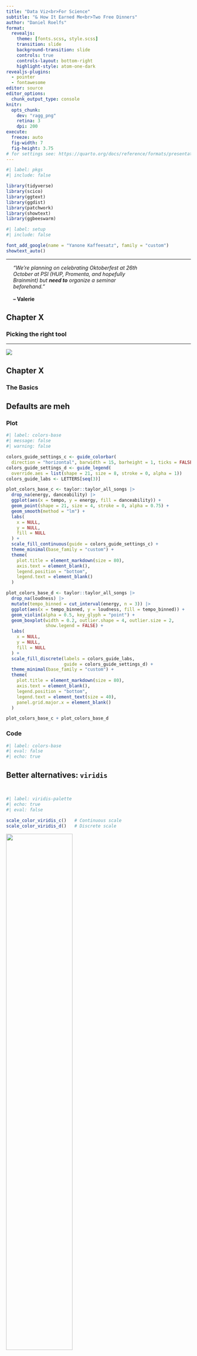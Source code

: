 ```yaml
---
title: "Data Viz<br>For Science"
subtitle: "& How It Earned Me<br>Two Free Dinners"
author: "Daniel Roelfs"
format:
  revealjs:
    theme: [fonts.scss, style.scss]
    transition: slide
    background-transition: slide
    controls: true
    controls-layout: bottom-right
    highlight-style: atom-one-dark
revealjs-plugins:
  - pointer
  - fontawesome
editor: source
editor_options:
  chunk_output_type: console
knitr:
  opts_chunk:
    dev: "ragg_png"
    retina: 3
    dpi: 200
execute:
  freeze: auto
  fig-width: 7
  fig-height: 3.75
# for settings see: https://quarto.org/docs/reference/formats/presentations/revealjs.html
---
```


```r
#| label: pkgs
#| include: false

library(tidyverse)
library(scico)
library(ggtext)
library(ggdist)
library(patchwork)
library(showtext)
library(ggbeeswarm)
```

```r
#| label: setup
#| include: false

font_add_google(name = "Yanone Kaffeesatz", family = "custom")
showtext_auto()
```

------------------------------------------------------------------------

::: {.center-y style="width: 70%; margin-left: 2vw"}
*"We're planning on celebrating Oktoberfest at 26th October at PSI (HUP, Promenta, and hopefully Brainmint) but **need to** organize a seminar beforehand."* <br><br> **-- Valerie**
:::

::: {.chapter .center}
## Chapter X

### Picking the right tool
:::

------------------------------------------------------------------------

::: center-xy
![](./files/spongebob-package-meme.png){fig-alt="Spongebob strong-stronger-strongest meme with data viz packages"}
:::

::: {.chapter .center}
## Chapter X

### The Basics
:::

## Defaults are meh

::: panel-tabset
### Plot

```r
#| label: colors-base
#| message: false
#| warning: false

colors_guide_settings_c <- guide_colorbar(
  direction = "horizontal", barwidth = 15, barheight = 1, ticks = FALSE)
colors_guide_settings_d <- guide_legend(
  override.aes = list(shape = 21, size = 8, stroke = 0, alpha = 1))
colors_guide_labs <- LETTERS[seq(3)]

plot_colors_base_c <- taylor::taylor_all_songs |> 
  drop_na(energy, danceability) |> 
  ggplot(aes(x = tempo, y = energy, fill = danceability)) +
  geom_point(shape = 21, size = 4, stroke = 0, alpha = 0.75) +
  geom_smooth(method = "lm") +
  labs(
    x = NULL,
    y = NULL,
    fill = NULL
  ) +
  scale_fill_continuous(guide = colors_guide_settings_c) +
  theme_minimal(base_family = "custom") + 
  theme(
    plot.title = element_markdown(size = 80),
    axis.text = element_blank(),
    legend.position = "bottom",
    legend.text = element_blank()
  )

plot_colors_base_d <- taylor::taylor_all_songs |> 
  drop_na(loudness) |> 
  mutate(tempo_binned = cut_interval(energy, n = 3)) |> 
  ggplot(aes(x = tempo_binned, y = loudness, fill = tempo_binned)) +
  geom_violin(alpha = 0.5, key_glyph = "point") + 
  geom_boxplot(width = 0.2, outlier.shape = 4, outlier.size = 2, 
               show.legend = FALSE) +
  labs(
    x = NULL,
    y = NULL,
    fill = NULL
  ) +
  scale_fill_discrete(labels = colors_guide_labs, 
                      guide = colors_guide_settings_d) +
  theme_minimal(base_family = "custom") + 
  theme(
    plot.title = element_markdown(size = 80),
    axis.text = element_blank(),
    legend.position = "bottom",
    legend.text = element_text(size = 40),
    panel.grid.major.x = element_blank()
  )

plot_colors_base_c + plot_colors_base_d
```

### Code

```r
#| label: colors-base
#| eval: false
#| echo: true
```
:::

## Better alternatives: `viridis`

::: {style="padding-bottom: 1em;"}
:::

```r
#| label: viridis-palette
#| echo: true
#| eval: false

scale_color_viridis_c()   # Continuous scale
scale_color_viridis_d()   # Discrete scale
```

::: center-x
![](https://jmsallan.netlify.app/blog/the-viridis-palettes/index_files/figure-html/unnamed-chunk-1-1.png){width="60%" fig-alt="viridis color palettes"}
:::

## Better alternatives: `{scico}`

::: {style="padding-bottom: 1em;"}
:::

```r
#| label: scico-palette
#| echo: true
#| eval: false

scico::scale_color_scico()    # Continuous scale
scico::scale_color_scico_d()  # Discrete scale
```

::: center-x
![](https://github.com/thomasp85/scico/blob/main/man/figures/README-unnamed-chunk-3-1.png?raw=true){width="120%" fig-alt="scico color palettes"}
:::

## Discrete scales {preview-link="true"}

::: {.midlist style="font-size: 3vmin;"}
[**R Color Palettes**](https://emilhvitfeldt.github.io/r-color-palettes/discrete.html) by Emil Hvitveldt - Website collecting _a ton_ of discrete color palettes

[**coolors.co**](https://coolors.co/generate) - Randomly generate a set of colors

[**`{colorblindr}`**](https://github.com/clauswilke/colorblindr) - Test your plots for CVD accessiblity directly in R

[**`{nord}`**](https://github.com/jkaupp/nord) - Muted color palettes based on UI systems and a group of Canadian artists

[**`{wesanderson}`**](https://github.com/karthik/wesanderson) - Color palettes based on Wes Anderson film aesthetics

[**`{dutchmasters}`**](https://github.com/EdwinTh/dutchmasters) - Color palettes based on famous paintings by Dutch artists

[**`{beyonce}`**](https://github.com/dill/beyonce) - Palettes based on her most iconic album covers and photos, see [here](https://beyoncepalettes.tumblr.com) for all palettes
:::

## The {taylor} package

::: {.center-xy}
```{=html}
<iframe width="1000" height="550" src="https://taylor.wjakethompson.com" title="Taylor Swift R package"></iframe>
```
:::

## Some examples

::: panel-tabset
### Plot

```r
#| label: colors-examples1
#| message: false
#| warning: false


(plot_colors_base_c +
   geom_smooth(method = "lm", color = "black", fill = "black", alpha = 0.2) +
   labs(title = "{viridis}'s \"plasma\" palette") +
   scale_fill_viridis_c(option = "plasma", guide = colors_guide_settings_c)) + 
(plot_colors_base_d + 
   labs(title = "{nord}'s \"aurora\" palette") +
   nord::scale_fill_nord(palette = "aurora", 
                         labels = colors_guide_labs,
                         guide = colors_guide_settings_d))
```

### Code

```r
#| label: colors-examples1
#| eval: false
#| echo: true
```
:::

## Some more examples

::: panel-tabset
### Plot

```r
#| label: colors-examples2
#| message: false
#| warning: false


(plot_colors_base_c +
   labs(title = "{scico}'s \"navia\" palette") +
   geom_smooth(method = "lm", color = "black", fill = "black", alpha = 0.2) +
   scale_fill_scico(palette = "navia", guide = colors_guide_settings_c)) + 
(plot_colors_base_d + 
   labs(title = "{wesanderson}'s \"AsteroidCity1\" palette") +
   scale_fill_manual(labels = colors_guide_labs,
                     values = wesanderson::wes_palette("AsteroidCity1"), 
                     guide = colors_guide_settings_d))
```
### Code

```r
#| label: colors-examples2
#| eval: false
#| echo: true
```
:::

------------------------------------------------------------------------

::: center-xy
![](./files/bob_ross_meme.png){fig-alt="Bob Ross meme for plots"}
:::

::: {.chapter .center}
## Chapter X
### 5 tricks to spice up your plots
:::

## Custom legend keys

::: {.text-slide}
Different legend keys more clearly show the color and look neater
:::

::: panel-tabset
### Plot

```r
#| label: legend-keys
#| message: false
#| warning: false
#| fig-height: 2

(taylor::taylor_all_songs |> 
   drop_na(album_release, mode_name) |> 
   arrange(album_release) |> 
   mutate(cumsum = cumsum(row_number())) |> 
   ggplot(aes(x = album_release, y = cumsum, color = mode_name)) +
   geom_step(size = 1.5, direction = "vh") + 
   labs(
     x = NULL,
     y = NULL,
     color = NULL
   ) +
   scale_color_manual(labels = c("A", "B"),
                      values = wesanderson::wes_palette("Moonrise2")) + 
   theme_minimal(base_family = "custom") + 
   theme(
     plot.title = element_markdown(size = 80),
     axis.text = element_blank(),
     legend.position = c(0.3, 0.8),
     legend.text = element_text(size = 40),
     panel.grid.major.x = element_blank()
   )) +
  (taylor::taylor_all_songs |> 
     drop_na(album_release, mode_name) |> 
     arrange(album_release) |> 
     mutate(cumsum = cumsum(row_number())) |> 
     ggplot(aes(x = album_release, y = cumsum, color = mode_name)) +
     geom_step(linewidth = 1.5, direction = "vh", key_glyph = "point") +
     labs(
       x = NULL,
       y = NULL,
       color = NULL
     ) +
     scale_color_manual(labels = c("A", "B"),
                       values = wesanderson::wes_palette("Moonrise2"), 
                       guide = guide_legend(
                         override.aes = list(size = 6, 
                                             stroke = 0, alpha = 1))) +
     theme_minimal(base_family = "custom") + 
     theme(
       plot.title = element_markdown(size = 80),
       axis.text = element_blank(),
       legend.position = c(0.3, 0.8),
       legend.text = element_text(size = 40),
       panel.grid.major.x = element_blank()
     ))

```

### Code

```r
#| label: legend-keys
#| eval: false
#| echo: true
#| code-line-numbers: "27,33-37"
```
:::

## An example

::: panel-tabset
### Plot

```r
#| label: marathon-times

read_csv2("./files/oslo_marathon_results_2023.csv") |> 
  janitor::clean_names() |> 
  mutate(sex = str_sub(category, 1, 1),
         sex = if_else(sex == "M", "Men", "Women", "Other/Unknown"),
         sex = fct_infreq(sex)) |> 
  ggplot(aes(x = time, fill = sex)) + 
  geom_histogram(alpha = 0.9, binwidth = 60, key_glyph = "point") + 
  geom_richtext(data = tibble(), aes(x = 4.2 * 60^2, y = 40,
                                     label = "Finish times at the 2023 Oslo Marathon"),
                family = "custom", size = 32, fontface = "bold", hjust = 0, 
                inherit.aes = FALSE,
                label.padding = unit(0.75, "lines"), label.color = NA) + 
  labs(
    x = NULL,
    y = NULL,
    fill = NULL
  ) + 
  scale_x_time(breaks = scales::date_breaks("30 mins")) +
  scale_y_continuous(breaks = NULL, expand = expansion(add = c(0, 2))) +
  scale_fill_manual(values = c("#4A9EA8", "#E16843", "#5F666D"),
                    guide = guide_legend(override.aes = list(shape = 21, size = 4))) + 
  theme_minimal(base_family = "custom") + 
  theme(
    legend.title = element_markdown(size = 0),
    legend.position = c(0.85, 0.25),
    legend.text = element_text(size = 30),
    axis.text = element_text(size = 40)
  )
```

### Code

```r
#| label: marathon-times
#| eval: false
#| echo: true
#| code-line-numbers: "8-12"
```
:::

## Dare to label creatively

::: panel-tabset
### Plot

```r
#| label: ggdist-exmpl-pre

ggdist_pi_base <- taylor::taylor_all_songs |> 
  mutate(album_name = fct_relevel(album_name, taylor::album_levels)) |> 
  drop_na(album_name) |>
  filter(str_detect(album_name, "Taylor's Version", negate = TRUE),
         !ep) |> 
  select(album_name, loudness) |> 
  group_by(album_name) |> 
  median_qi(.width = c(0.5, 0.8, 0.95)) |>
  drop_na() |> 
  ggplot(aes(x = loudness, y = album_name, 
             xmin = .lower, xmax = .upper)) + 
  labs(
    title = "Loudness across the Taylor Swift discography",
    subtitle = "Median, 50<sup>th</sup>, 80<sup>th</sup> and 95<sup>th</sup> percentile",
    x = NULL,
    y = NULL
  ) +
  theme_minimal(base_family = "custom") + 
  theme(
    plot.title.position = "plot",
    plot.title = element_markdown(size = 80),
    plot.subtitle = element_markdown(size = 40),
    axis.text = element_markdown(size = 40),
    panel.grid.major.y = element_blank()
  )

ggdist_pi_base + 
    geom_pointinterval() +
    labs(
      x = "Loudness (in dB)"
    ) +
    scale_x_continuous(trans = "reverse") +
    theme(
      axis.title = element_markdown(size = 40),
    )
```

### Code

```r
#| label: ggdist-exmpl-pre
#| eval: false
#| echo: true
#| code-line-numbers: "28-35"
```
:::

## Dare to label creatively

::: panel-tabset
### Plot

```r
#| label: ggdist-exmpl-post

ggdist_pi_base + 
  geom_text(data = . %>% group_by(album_name) %>% summarise(label_pos = max(.upper)),
            aes(x = label_pos, y = album_name,
                label = album_name, color = album_name),
            family = "custom", size = 25,
            nudge_y = 0.33, hjust = 0,
            inherit.aes = FALSE, show.legend = FALSE) +
  geom_pointinterval() +
  geom_curve(data = tibble(), aes(x = -12, y = 5, xend = -9.5, yend = 5.9), 
             arrow = arrow(length = unit(0.5, "lines")), 
             curvature = -0.4, inherit.aes = FALSE) +
  geom_richtext(data = tibble(), aes(x = -12, y = 4.9, label = "Marks indicate the median, 50<sup>th</sup>,<br>80<sup>th</sup> and 95<sup>th</sup> percentile"),
                family = "custom", size = 14, lineheight = 0, inherit.aes = FALSE) +
  labs(
    subtitle = NULL
  ) +
  scale_x_continuous(trans = "reverse",
                     labels = scales::label_number(suffix = " dB"),
                     expand = expansion(add = c(0, 1))) +
  taylor::scale_color_albums() +
  theme(
    axis.text.y = element_blank(),
  )
```

### Code

```r
#| label: ggdist-exmpl-post
#| eval: false
#| echo: true
#| code-line-numbers: "2-13"
```
:::

## Another example

::: panel-tabset
### Plot

```r
#| label: taylor-scatter

taylor::taylor_albums |> 
  drop_na() |> 
  ggplot(aes(x = user_score * 10, y = metacritic_score, fill = album_name)) + 
  geom_point(size = 6, shape = 21, show.legend = FALSE) + 
  ggrepel::geom_label_repel(aes(label = album_name), size = 12,
                            min.segment.length = 0,
                            max.overlaps = 15, seed = 42,
                            fill = "white", family = "custom") +
  geom_richtext(data = tibble(), aes(x = 60.5, y = 85,
                                     label = "Users are more<br>positive about Taytay<br>albums than critics"),
                family = "custom", size = 36, fontface = "bold", hjust = 0, lineheight = 0,
                inherit.aes = FALSE,
                label.padding = unit(0.75, "lines"), label.color = NA) +
  labs(
    x = "User ratings",
    y = "Metacritic ratings"
  ) + 
  scale_x_continuous(limits = c(60, 100)) +
  scale_y_continuous(limits = c(60, 100)) +
  taylor::scale_fill_albums() +
  theme_minimal(base_family = "custom") + 
  theme(
    axis.title = element_markdown(size = 60),
    axis.text = element_markdown(size = 50)
  )

```

### Code

```r
#| label: taylor-scatter
#| eval: false
#| echo: true
#| code-line-numbers: "5-13"
```
:::

## One more example

::: panel-tabset
### Plot

```r
#| label: ggdist-valence

album_colors <- tibble(album_name = taylor::album_levels,
                       col = taylor::album_compare)

taylor::taylor_all_songs |> 
  filter(str_detect(album_name, "Holiday Collection", negate = TRUE),
         str_detect(album_name, "Taylor's Version", negate = TRUE)) |> 
  drop_na(valence, album_name) |> 
  inner_join(album_colors, by = "album_name") |> 
  mutate(album_label = str_glue("<span style='color: \"{col}\"'>{album_name} ({year(album_release)})</span>")) |> 
  group_by(album_label) |> 
  mutate(median_valence = median(valence)) |> 
  ggplot(aes(x = valence, y = reorder(album_label, median_valence), fill = album_name)) +
  stat_gradientinterval(position = "dodge", fill_type = "gradient") +
  geom_beeswarm(shape = 21, size = 2) +
  labs(
    title = "\"Valence\" per Taylor Swift album",
    subtitle = "**va·lence** [noun]: A measure describing the musical positiveness conveyed by a track.<br>Tracks with high valence sound more positive, while tracks with low valence sound more negative",
    x = "Valence",
    y = NULL
  ) + 
  scale_x_continuous(limits = c(0, 1), expand = expansion(add = c(0, 0.01))) +
  taylor::scale_fill_albums(guide = "none") +
  theme_minimal(base_family = "custom") +
  theme(
    plot.title.position = "plot",
    plot.title = element_markdown(size = 90),
    plot.subtitle = element_markdown(size = 40, lineheight = 0),
    axis.text.x = element_markdown(size = 40),
    axis.text.y = element_markdown(size = 40),
    axis.title = element_markdown(size = 60),
    panel.grid.major.y = element_blank()
  )
```

### Code

```r
#| label: ggdist-valence
#| eval: false
#| echo: true
#| code-line-numbers: "9,16-17,26-30"
```
:::

## Label axes ticks directly

::: panel-tabset
### Plot

```r
#| label: label-ticks-directly

scatter_fancy_base <- taylor::taylor_all_songs |> 
  drop_na(tempo, loudness) |> 
  ggplot(aes(x = tempo, y = loudness)) +
  geom_point(alpha = 0.8) + 
  geom_rug(alpha = 0.2) +
  geom_smooth(method = "lm", color = "maroon", fill = "maroon", alpha = 0.2) +
  labs(
    title = "Correlation between tempo and loudness<br>in Mrs. Swift's discography",
    fill = NULL
  ) +
  scale_y_continuous(trans = "reverse", limits = c(0, -16)) +
  theme_minimal(base_family = "custom") + 
  theme(
    plot.title.position = "plot",
    plot.title = element_markdown(size = 70, lineheight = 0),
    axis.title = element_markdown(size = 60),
    axis.text = element_text(size = 40),
    legend.position = "bottom",
    legend.text = element_blank()
  )

(scatter_fancy_base +
    labs(
      x = "Tempo (in bpm)",
      y = "Loudness (in dB)"
    )) +
  (scatter_fancy_base +
     labs(
       x = "Tempo",
       y = "Loudness"
     ) +
     scale_x_continuous(labels = scales::label_number(suffix = " bpm")) +
     scale_y_continuous(trans = "reverse", limits = c(0, -16),
                        labels = scales::label_number(suffix = " dB")))
```

### Code

```r
#| label: label-ticks-directly
#| eval: false
#| echo: true
#| code-line-numbers: "31-33"
```
:::

## Custom fonts

::: {.text-slide}
Use any font from the Google Fonts library in your plots

Can help to better communicate a ✨vibe✨
:::

```r
#| label: custom-font
#| echo: true
#| eval: false

library(showtext)
font_add_google(name = "Merriweather", family = "custom")
showtext_auto()

p + theme_minimal(base_family = "custom")
```

## An example

::: panel-tabset
### Plot

::::{.center-x}
![](https://danielroelfs-dev.netlify.app/blog/analyzing-bach/index.markdown_strict_files/figure-markdown_strict/colplot-key-cat1-1.png){fig-alt="Plot showing a different font" width=80%}
::::

### Source

Shameless self-referencing: [danielroelfs.com](https://danielroelfs.com/blog/analyzing-bach/)

:::

## Resources {preview-link="true"}

::: {.midlist style="font-size: 3vmin;"}
**Enhancing plots in {ggplot2}**, Me, _Imaging Group PhD Seminar_ (2022),
[Slides and resources from the presentation last year](https://danielroelfs.github.io/slides/2022-11-16-phd-club-seminar/phd-club-seminar_index.html)

**Designing Charts in R**, Cédric Scherer, _Masterclass for the Data Visualization Society_ (2023), [slides for the presentation](https://z3tt.github.io/ggplot-dvs/slides.html)

**Beyond Bar and Line Graphs: Time for a New Data Presentation Paradigm**, Weissgerber _et al._, _PLoS Biology_ (2015), DOI: [10.1371/journal.pbio.1002128](https://doi.org/10.1371/journal.pbio.1002128)

**The misuse of colour in science communication**, Crameri _et al._, _Nature Communications_ (2020), DOI: [10.1038/s41467-020-19160-7](https://doi.org/10.1038/s41467-020-19160-7)

**More examples of the things showed today**, Me, _danielroelfs.com_, [danielroelfs.com/blog](https://danielroelfs.com/blog)
:::













::: {.chapter .center}
## Chapter X
### Dare to rebel
:::

## Not all plots need to be alike

::: {.text-slide}
Data viz can serve two purposes:
- Communicate data
- Capture attention

:::: {.fragment}
It's totally allowed to make a pretty, creative plot for your presentations, and a separate basic one for your manuscript.
::::

:::: {.fragment}
So, release your inner creative whenever you can
::::

:::: {.fragment}
Fade in
::::
:::

<!--
## Move the y-axis to the right

::: panel-tabset
### Plot

```r
#| label: abortion-plot

readxl::read_excel("~/Downloads/Abortions (NHCc).xls", skip = 3) |> 
  select(1, "2015":last_col()) |> 
  rename(region = Year) |> 
  pivot_longer(cols = "2015":last_col(), names_to = "year", values_to = "abortions") |> 
  drop_na() |> 
  filter(region != "Norway") |> 
  mutate(year = as.numeric(year)) |> 
  ggplot(aes(x = year, y = abortions, group = region)) + 
  geom_line(linewidth = 1, alpha = 0.5, lineend = "round") +
  geom_path(data = . %>% filter(region == "Oslo"), color = "tomato4", 
            linewidth = 1.5, lineend = "round") +
  ggrepel::geom_label_repel(data = . %>% filter(year == min(year)), aes(label = region),
                           size = 14, hjust = 1, family = "custom", 
                           min.segment.length = 0, xlim = c(2012.5, 2014.5), 
                           point.padding = 0.5, seed = 42) +
  labs(
    title = "Number of abortions (per 1000 inhabitants) in Norway",
    caption = "Data source: Norhealth by FHI",
    x = NULL,
    y = NULL
  ) +
  scale_x_continuous(expand = expansion(add = c(2.2, 0.1)),
                     breaks = seq(2016, 2022, 2)) +
  scale_y_continuous(position = "right", limits = c(0, NA)) +
  theme_minimal(base_family = "custom") + 
  theme(
    plot.title.position = "plot",
    plot.title = element_markdown(size = 100),
    plot.subtitle = element_markdown(size = 60),
    plot.caption = element_markdown(size = 40),
    axis.title.y.right = element_markdown(size = 80, lineheight = 0, 
                                          margin = margin(l = 5)),
    axis.text = element_markdown(size = 60)
  )
```

### Code

```r
#| label: abortion-plot
#| eval: false
#| echo: true
```
:::

```r
#| label: guttmacher
#| eval: false

data_guttmacher <- read_csv("files/guttmacher-data.csv") |> 
  janitor::clean_names()

data_guttmacher |> filter(country_name == "Norway") |> distinct(measure_name) |> View()

data_guttmacher |> 
  filter(measure_name == "Average annual no. of abortions per 1,000 women aged 15–49") |> 
  mutate(perc = datum / 1000) |> 
  ggplot(aes(x = perc, y = reorder(country_name, perc))) + 
  geom_col() +
  scale_x_continuous(labels = scales::label_percent())

data_guttmacher |> 
  filter(measure_name %in% c("Average annual % of all pregnancies ending in abortion", "Average annual no. of abortions per 1,000 women aged 15–49")) |> 
  pivot_wider(id_cols = country_name, names_from = measure_name, values_from = datum) |> 
  janitor::clean_names() |> 
  rename(unmet_need = 2,
         abortion_rate = 3) |> 
  ggplot(aes(x = unmet_need, y = abortion_rate)) + 
  geom_point() + 
  geom_label(aes(label = country_name))
```
-->

## Move the title to the plot area




## Label averages

::: panel-tabset
### Plot

```r
#| label: taylor-tempos

data_taylor_songs <- taylor::taylor_all_songs |> 
  filter(str_detect(album_name, "Taylor's Version", negate = TRUE),
         str_detect(album_name, "Holiday Collection", negate = TRUE)) |> 
  drop_na(tempo) |> 
  mutate(cat_median = median(tempo),
         cat_q25 = quantile(tempo, probs = 0.25),
         cat_q75 = quantile(tempo, probs = 0.75)) |> 
  group_by(album_name) |> 
  mutate(album_median = median(tempo),
         album_mad = mad(tempo))

data_taylor_songs |> 
  ggplot(aes(x = tempo, y = reorder(album_name, album_release))) +
  geom_rect(aes(xmin = cat_q25, xmax = cat_q75, ymin = -Inf, ymax = Inf), 
            fill = "#fbe8e9", color = "#fbe8e9", alpha = 0.6) +
  geom_vline(aes(xintercept = cat_median), color = "grey40", linetype = "dashed") + 
  geom_line(linewidth = 0.5, color = "black") +
  geom_text(aes(x = album_median, label = round(album_median, 0)), 
            family = "custom", size = 12, color = "grey40", nudge_y = 0.4) +
  geom_point(aes(x = album_median), color = "grey40", shape = "|", size = 12) +
  geom_segment(aes(x = -Inf, xend = Inf, y = -Inf, yend = -Inf), linewidth = 1) +
  geom_beeswarm(shape = 21, color = "white", fill = "black", size = 2) +
  labs(
    title = "Swiftly Shifting Tempos",
    subtitle = "Marks indicate the median tempo per album, dashed line indicates median across albums<br>Shaded area indicate the 25<sup>th</sup> and 75<sup>th</sup> percentile across the discography",
    x = NULL,
    y = NULL,
    caption = "Adapted on a data visualization by @ryanahart"
  ) + 
  scale_x_continuous(breaks = c(75, 100, 125, 150, 175, 200)) +
  theme_minimal(base_family = "custom") +
  theme(
    panel.grid = element_blank(),
    plot.title.position = "plot",
    plot.title = element_markdown(size = 120),
    plot.subtitle = element_markdown(size = 60, lineheight = 0),
    axis.text = element_markdown(size = 40),
    plot.caption = element_markdown(size = 30)
  )
```

### Code

```r
#| label: taylor-tempos
#| eval: false
#| echo: true
#| code-line-numbers: "1-10"
```
:::

::: {.chapter .center}
## Chapter X

### Alternative plot types
:::

## Boxplots vs. vagina plots

::: panel-tabset
### Plot

```r
#| label: box-vs-vagina

boxplot_vagina_base <- taylor::taylor_all_songs |> 
  drop_na(mode_name) |> 
  mutate(mode_name = fct_rev(mode_name)) |> 
  ggplot(aes(x = mode_name, y = valence, fill = mode_name)) +
  labs(
    title = "Valence by mode",
    x = NULL,
    y = NULL,
  ) +
  taylor::scale_fill_taylor_d(guide = "none") +
  scale_y_continuous(limits = c(0, 1)) +
  theme_minimal(base_family = "custom") + 
  theme(
    plot.title.position = "plot",
    plot.title = element_markdown(size = 80),
    axis.text = element_markdown(size = 50),
    panel.grid.major.x = element_blank()
  )

(boxplot_vagina_base + 
    geom_boxplot(width = 0.5, outlier.shape = 4, outlier.size = 1.5)) +
(boxplot_vagina_base +
  geom_violin(alpha = 0.7) + 
  geom_boxplot(width = 0.2, outlier.shape = NA, outlier.size = 3) +
  geom_jitter(width = 0.05, size = 2, alpha = 0.2, stroke = 0) + 
  geom_point(data = . %>% group_by(mode_name) %>% summarise(mean = mean(valence)),
             aes(y = mean), fill = "white", shape = 23, size = 3))
```

### Code

```r
#| label: box-vs-vagina
#| eval: false
#| echo: true
#| code-line-numbers: "21,23-27"
```
:::




<!--
```r
#| eval: false

x <- data_marathon |> 
  count(sex) |> 
  mutate(frac = n / sum(n),
         ymax = cumsum(frac),
         ymin = lag(ymax, default = 0),
         label = str_glue("{sex}\n{round(frac * 100, 2)}%")) |> 
  ggplot(aes(ymax = ymax, ymin = ymin, xmax = 4, xmin = 3, fill = sex)) +
  geom_rect() +
  geom_label(aes(x = 3.5, y = (ymax + ymin) / 2, label = label),
             size = 7, lineheight = 0.5) +
  labs(
    title = "Sex distribution in the Oslo marathon"
  ) +
  scale_x_continuous(limits = c(2, 4)) +
  scale_y_continuous(expand = expansion(add = 0)) +
  scale_fill_manual(values = c("#4A9EA8", "#E16843", "#5F666D")) +
  coord_polar(theta = "y") + 
  theme_void(base_family = "custom") +
  theme(
    plot.title = element_markdown(hjust = 0.5, lineheight = 0.5),
    legend.position = "none"
  )
```
-->